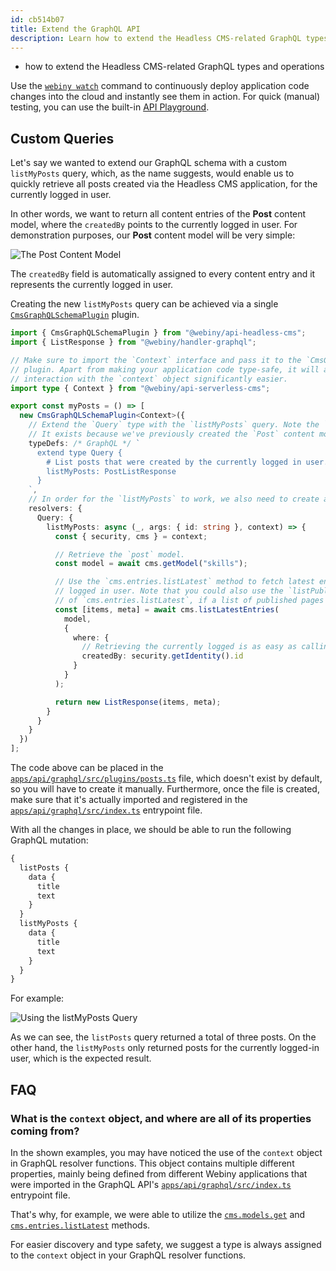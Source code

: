 ```yaml
---
id: cb514b07
title: Extend the GraphQL API
description: Learn how to extend the Headless CMS-related GraphQL types and operations.
---
```



<Alert type="success" title="What you'll learn">

- how to extend the Headless CMS-related GraphQL types and operations

</Alert>

<Alert type="info">

Use the [`webiny watch`](/docs/{version}/core-development-concepts/basics/watch-command) command to continuously deploy application code changes into the cloud and instantly see them in action. For quick (manual) testing, you can use the built-in [API Playground](/docs/{version}/admin-area/basics/api-playground).

</Alert>

## Custom Queries

Let's say we wanted to extend our GraphQL schema with a custom `listMyPosts` query, which, as the name suggests, would enable us to quickly retrieve all posts created via the Headless CMS application, for the currently logged in user.

In other words, we want to return all content entries of the **Post** content model, where the `createdBy` points to the currently logged in user. For demonstration purposes, our **Post** content model will be very simple:

![The Post Content Model](./assets/extend-graphql-api/my-posts-model.png)

<Alert type="success">

The `createdBy` field is automatically assigned to every content entry and it represents the currently logged in user.

</Alert>

Creating the new `listMyPosts` query can be achieved via a single [`CmsGraphQLSchemaPlugin`](https://github.com/webiny/webiny-js/blob/v5.35.0/packages/api-headless-cms/src/plugins/CmsGraphQLSchemaPlugin.ts) plugin.

```ts apps/api/graphql/src/plugins/posts.ts
import { CmsGraphQLSchemaPlugin } from "@webiny/api-headless-cms";
import { ListResponse } from "@webiny/handler-graphql";

// Make sure to import the `Context` interface and pass it to the `CmsGraphQLSchemaPlugin`
// plugin. Apart from making your application code type-safe, it will also make the
// interaction with the `context` object significantly easier.
import type { Context } from "@webiny/api-serverless-cms";

export const myPosts = () => [
  new CmsGraphQLSchemaPlugin<Context>({
    // Extend the `Query` type with the `listMyPosts` query. Note the `PostListResponse` type.
    // It exists because we've previously created the `Post` content model via Admin Area.
    typeDefs: /* GraphQL */ `
      extend type Query {
        # List posts that were created by the currently logged in user.
        listMyPosts: PostListResponse
      }
    `,
    // In order for the `listMyPosts` to work, we also need to create a resolver function.
    resolvers: {
      Query: {
        listMyPosts: async (_, args: { id: string }, context) => {
          const { security, cms } = context;

          // Retrieve the `post` model.
          const model = await cms.getModel("skills");

          // Use the `cms.entries.listLatest` method to fetch latest entries for the currently
          // logged in user. Note that you could also use the `listPublished` method here instead
          // of `cms.entries.listLatest`, if a list of published pages is what you need.
          const [items, meta] = await cms.listLatestEntries(
            model,
            {
              where: {
                // Retrieving the currently logged is as easy as calling the security.getIdentity method.
                createdBy: security.getIdentity().id
              }
            }
          );

          return new ListResponse(items, meta);
        }
      }
    }
  })
];
```

<Alert type="info">

The code above can be placed in the [`apps/api/graphql/src/plugins/posts.ts`](https://github.com/webiny/webiny-examples/blob/master/headless-cms/extend-graphql-api/custom-queries/5.35.x/apps/api/graphql/src/plugins/posts.ts) file, which doesn't exist by default, so you will have to create it manually. Furthermore, once the file is created, make sure that it's actually imported and registered in the [`apps/api/graphql/src/index.ts`](https://github.com/webiny/webiny-examples/blob/master/headless-cms/extend-graphql-api/custom-queries/5.35.x/apps/api/graphql/src/index.ts) entrypoint file.

</Alert>

With all the changes in place, we should be able to run the following GraphQL mutation:

```graphql
{
  listPosts {
    data {
      title
      text
    }
  }
  listMyPosts {
    data {
      title
      text
    }
  }
}
```

For example:

![Using the listMyPosts Query](./assets/extend-graphql-api/my-posts-query.png)

As we can see, the `listPosts` query returned a total of three posts. On the other hand, the `listMyPosts` only returned posts for the currently logged-in user, which is the expected result.

## FAQ

### What is the `context` object, and where are all of its properties coming from?

In the shown examples, you may have noticed the use of the `context` object in GraphQL resolver functions. This object contains multiple different properties, mainly being defined from different Webiny applications that were imported in the GraphQL API's [`apps/api/graphql/src/index.ts`](https://github.com/webiny/webiny-examples/blob/master/headless-cms/extend-graphql-api/custom-queries/5.35.x/apps/api/graphql/src/index.ts) entrypoint file.

That's why, for example, we were able to utilize the [`cms.models.get`](https://github.com/webiny/webiny-js/blob/v5.11.0/packages/api-headless-cms/src/content/plugins/crud/contentModel.crud.ts#L126) and [`cms.entries.listLatest`](https://github.com/webiny/webiny-js/blob/v5.11.0/packages/api-headless-cms/src/content/plugins/crud/contentEntry.crud.ts#L286) methods.

For easier discovery and type safety, we suggest a type is always assigned to the `context` object in your GraphQL resolver functions.
